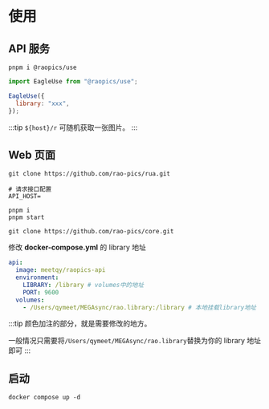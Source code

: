 
# 使用

<Tabs>
<TabItem value="源码部署" label="源码部署" >

## API 服务

```shell title="安装"
pnpm i @raopics/use
```

```js title="使用"
import EagleUse from "@raopics/use";

EagleUse({
  library: "xxx",
});
```

:::tip
`${host}/r` 可随机获取一张图片。
:::

## Web 页面

```shell title="clone 主题"
git clone https://github.com/rao-pics/rua.git
```

```dotenv title='.env 配置'
# 请求接口配置
API_HOST=
```

```shell title="启动"
pnpm i
pnpm start
```

</TabItem>
<TabItem value="Docker部署" label="Docker部署" default>

```shell title='clone'
git clone https://github.com/rao-pics/core.git
```

修改 **docker-compose.yml** 的 library 地址

```yml {7}
api:
  image: meetqy/raopics-api
  environment:
    LIBRARY: /library # volumes中的地址
    PORT: 9600
  volumes:
    - /Users/qymeet/MEGAsync/rao.library:/library # 本地挂载library地址
```

:::tip
颜色加注的部分，就是需要修改的地方。

一般情况只需要将`/Users/qymeet/MEGAsync/rao.library`替换为你的 library 地址即可
:::

## 启动

```shell
docker compose up -d
```

</TabItem>
</Tabs>
